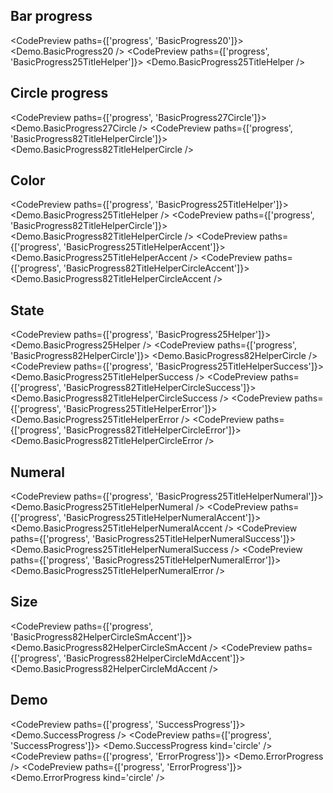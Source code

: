 
<TableOfContents />

## Bar progress

<CodePreview paths={['progress', 'BasicProgress20']}>
  <Demo.BasicProgress20 />
</CodePreview>
<CodePreview paths={['progress', 'BasicProgress25TitleHelper']}>
  <Demo.BasicProgress25TitleHelper />
</CodePreview>

## Circle progress

<CodePreview paths={['progress', 'BasicProgress27Circle']}>
  <Demo.BasicProgress27Circle />
</CodePreview>
<CodePreview paths={['progress', 'BasicProgress82TitleHelperCircle']}>
  <Demo.BasicProgress82TitleHelperCircle />
</CodePreview>

## Color

<CodePreview paths={['progress', 'BasicProgress25TitleHelper']}>
  <Demo.BasicProgress25TitleHelper />
</CodePreview>
<CodePreview paths={['progress', 'BasicProgress82TitleHelperCircle']}>
  <Demo.BasicProgress82TitleHelperCircle />
</CodePreview>
<CodePreview paths={['progress', 'BasicProgress25TitleHelperAccent']}>
  <Demo.BasicProgress25TitleHelperAccent />
</CodePreview>
<CodePreview paths={['progress', 'BasicProgress82TitleHelperCircleAccent']}>
  <Demo.BasicProgress82TitleHelperCircleAccent />
</CodePreview>

## State

<CodePreview paths={['progress', 'BasicProgress25Helper']}>
  <Demo.BasicProgress25Helper />
</CodePreview>
<CodePreview paths={['progress', 'BasicProgress82HelperCircle']}>
  <Demo.BasicProgress82HelperCircle />
</CodePreview>
<CodePreview paths={['progress', 'BasicProgress25TitleHelperSuccess']}>
  <Demo.BasicProgress25TitleHelperSuccess />
</CodePreview>
<CodePreview paths={['progress', 'BasicProgress82TitleHelperCircleSuccess']}>
  <Demo.BasicProgress82TitleHelperCircleSuccess />
</CodePreview>
<CodePreview paths={['progress', 'BasicProgress25TitleHelperError']}>
  <Demo.BasicProgress25TitleHelperError />
</CodePreview>
<CodePreview paths={['progress', 'BasicProgress82TitleHelperCircleError']}>
  <Demo.BasicProgress82TitleHelperCircleError />
</CodePreview>

## Numeral

<CodePreview paths={['progress', 'BasicProgress25TitleHelperNumeral']}>
  <Demo.BasicProgress25TitleHelperNumeral />
</CodePreview>
<CodePreview paths={['progress', 'BasicProgress25TitleHelperNumeralAccent']}>
  <Demo.BasicProgress25TitleHelperNumeralAccent />
</CodePreview>
<CodePreview paths={['progress', 'BasicProgress25TitleHelperNumeralSuccess']}>
  <Demo.BasicProgress25TitleHelperNumeralSuccess />
</CodePreview>
<CodePreview paths={['progress', 'BasicProgress25TitleHelperNumeralError']}>
  <Demo.BasicProgress25TitleHelperNumeralError />
</CodePreview>

## Size

<CodePreview paths={['progress', 'BasicProgress82HelperCircleSmAccent']}>
  <Demo.BasicProgress82HelperCircleSmAccent />
</CodePreview>
<CodePreview paths={['progress', 'BasicProgress82HelperCircleMdAccent']}>
  <Demo.BasicProgress82HelperCircleMdAccent />
</CodePreview>

## Demo

<CodePreview paths={['progress', 'SuccessProgress']}>
  <Demo.SuccessProgress />
</CodePreview>
<CodePreview paths={['progress', 'SuccessProgress']}>
  <Demo.SuccessProgress kind='circle' />
</CodePreview>
<CodePreview paths={['progress', 'ErrorProgress']}>
  <Demo.ErrorProgress />
</CodePreview>
<CodePreview paths={['progress', 'ErrorProgress']}>
  <Demo.ErrorProgress kind='circle' />
</CodePreview>
